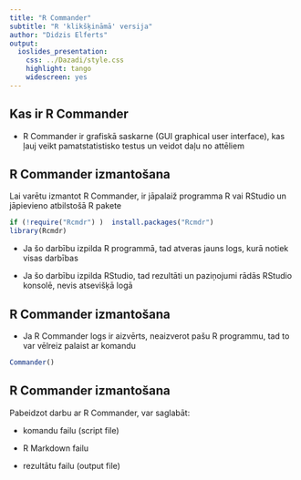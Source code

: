 ```yaml
---
title: "R Commander"
subtitle: "R 'klikšķināmā' versija"
author: "Didzis Elferts"
output:
  ioslides_presentation:
    css: ../Dazadi/style.css
    highlight: tango
    widescreen: yes
---
```



## Kas ir R Commander

* R Commander ir grafiskā saskarne (GUI graphical user interface), kas ļauj veikt pamatstatistisko testus un veidot daļu no attēliem

## R Commander izmantošana

Lai varētu izmantot R Commander, ir jāpalaiž programma R vai RStudio un jāpievieno atbilstošā R pakete

```r
if (!require("Rcmdr") )  install.packages("Rcmdr")
library(Rcmdr)
```

* Ja šo darbību izpilda R programmā, tad atveras jauns logs, kurā notiek visas darbības

* Ja šo darbību izpilda RStudio, tad rezultāti un paziņojumi rādās RStudio konsolē, nevis atsevišķā logā


## R Commander izmantošana

* Ja R Commander logs ir aizvērts, neaizverot pašu R programmu, tad to var vēlreiz palaist ar komandu

```r
Commander()
```

## R Commander izmantošana

Pabeidzot darbu ar R Commander, var saglabāt:

* komandu failu (script file)

* R Markdown failu

* rezultātu failu (output file)